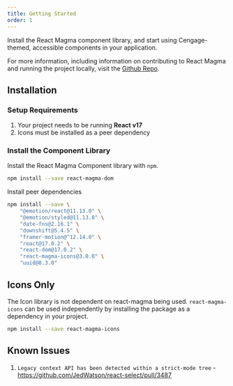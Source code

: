 ```yaml
---
title: Getting Started
order: 1
---
```


<PageContent componentName="getting_started" type="api_intro">

<LeadParagraph>
  Install the React Magma component library, and start using Cengage-themed,
  accessible components in your application.
</LeadParagraph>

For more information, including information on contributing to React Magma and running the project locally, visit the [Github Repo](https://github.com/cengage/react-magma).

## Installation

### Setup Requirements

1. Your project needs to be running **React v17**
2. Icons must be installed as a peer dependency

### Install the Component Library

Install the React Magma Component library with `npm`.

```sh title noRender noCodeSandbox
npm install --save react-magma-dom
```

Install peer dependencies

```sh title noRender noCodeSandbox
npm install --save \
    "@emotion/react@11.13.0" \
    "@emotion/styled@11.13.0" \
    "date-fns@2.16.1" \
    "downshift@5.4.5" \
    "framer-motion@^12.14.0" \
    "react@17.0.2" \
    "react-dom@17.0.2" \
    "react-magma-icons@3.0.0" \
    "uuid@8.3.0"
```

## Icons Only

The Icon library is not dependent on react-magma being used. `react-magma-icons` can be used independently by installing the package as a dependency in your project.

```sh title noRender noCodeSandbox
npm install --save react-magma-icons
```

## Known Issues

1. `Legacy context API has been detected within a strict-mode tree` - https://github.com/JedWatson/react-select/pull/3487

</PageContent>
